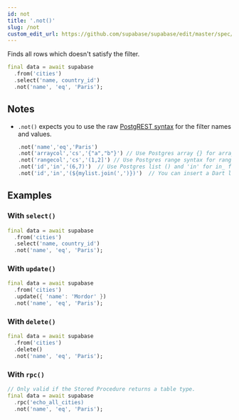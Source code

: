 ```yaml
---
id: not
title: '.not()'
slug: /not
custom_edit_url: https://github.com/supabase/supabase/edit/master/spec/supabase_dart_v1_legacy.yml
---
```



Finds all rows which doesn't satisfy the filter.

```dart
final data = await supabase
  .from('cities')
  .select('name, country_id')
  .not('name', 'eq', 'Paris');
```

## Notes

- `.not()` expects you to use the raw [PostgREST syntax](https://postgrest.org/en/stable/api.html#horizontal-filtering-rows) for the filter names and values.

  ```dart
  .not('name','eq','Paris')
  .not('arraycol','cs','{"a","b"}') // Use Postgres array {} for array column and 'cs' for contains.
  .not('rangecol','cs','(1,2]') // Use Postgres range syntax for range column.
  .not('id','in','(6,7)')  // Use Postgres list () and 'in' for in_ filter.
  .not('id','in','(${mylist.join(',')})')  // You can insert a Dart list array.
  ```

## Examples

### With `select()`

```dart
final data = await supabase
  .from('cities')
  .select('name, country_id')
  .not('name', 'eq', 'Paris');
```

### With `update()`

```dart
final data = await supabase
  .from('cities')
  .update({ 'name': 'Mordor' })
  .not('name', 'eq', 'Paris');
```

### With `delete()`

```dart
final data = await supabase
  .from('cities')
  .delete()
  .not('name', 'eq', 'Paris');
```

### With `rpc()`

```dart
// Only valid if the Stored Procedure returns a table type.
final data = await supabase
  .rpc('echo_all_cities)
  .not('name', 'eq', 'Paris');
```

